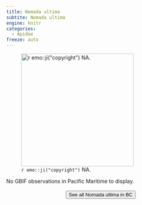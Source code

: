 ```yaml
---
title: Nomada ultima
subtite: Nomada ultima
engine: knitr
categories:
  - Apidae
freeze: auto
---
```

![`r emo::ji("copyright")` NA.](/files/no_bee.png){height=300}



No GBIF observations in Pacific Maritime to display.
<br><br>
<center>


<a href="NA"><button type="button" class="btn btn-secondary">See all Nomada ultima in BC <i class="fa-solid fa-arrow-up-right-from-square"></i> </button></a>
</center>
